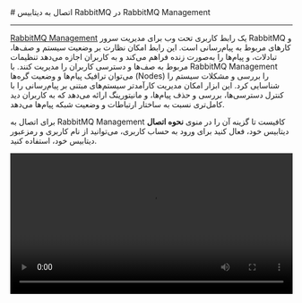

<Layout>
<Head>
<title>مستندات اتصال به RabbitMQ با RabbitMQ Management - لیارا</title>
<meta property="og:title" content="مستندات خدمات رایانش ابری لیارا" />
<meta property="og:description" content="مستندات قدم به قدم اتصال به دیتابیس RabbitMQ با RabbitMQ Management"  />
<meta property="og:image" content="https://files.liara.ir/liara/logos/liara-poster.jpg" />
</Head>
# اتصال به دیتابیس RabbitMQ در RabbitMQ Management
<hr className="mb-2" />

<a href="https://www.rabbitmq.com/docs/management" className="text-[#2196f3] ">RabbitMQ Management</a>  یک رابط کاربری تحت وب برای مدیریت سرور RabbitMQ و کارهای مربوط به پیام‌رسانی است. این رابط امکان نظارت بر وضعیت سیستم و صف‌ها، تبادلات، و پیام‌ها را به‌صورت زنده فراهم می‌کند و به کاربران اجازه می‌دهد تنظیمات مربوط به صف‌ها و دسترسی کاربران را مدیریت کنند. با RabbitMQ Management می‌توان ترافیک پیام‌ها و وضعیت گره‌ها (Nodes) را بررسی و مشکلات سیستم را شناسایی کرد. این ابزار امکان مدیریت کارآمدتر سیستم‌های مبتنی بر پیام‌رسانی را با کنترل دسترسی‌ها، بررسی و حذف پیام‌ها، و مانیتورینگ ارائه می‌دهد که به کاربران دید کامل‌تری نسبت به ساختار ارتباطات و وضعیت شبکه پیام‌ها می‌دهد.









<div className="h-2" />

برای اتصال به RabbitMQ Management کافیست تا گزینه آن را در منوی <b>نحوه اتصال</b> دیتابیس خود، فعال کنید
برای ورود به حساب کاربری، می‌توانید از نام کاربری و رمزعبور دیتابیس خود، استفاده کنید. 
<div className="h-4" />

<video
  src="https://files.liara.ir/liara/rabbitmq/rabbitmq-management-plugin.mp4"
  controls="controls"
  className="block w-full"
  width="100%"
/>

</Layout>